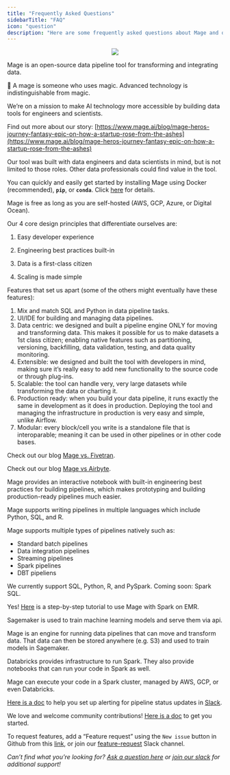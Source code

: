 ```yaml
---
title: "Frequently Asked Questions"
sidebarTitle: "FAQ"
icon: "question"
description: "Here are some frequently asked questions about Mage and our best answers."
---
```

<div align="center">
<img src="/media/notion-faq.png"/>
</div>

<AccordionGroup>

<Accordion title ="What is Mage?">

Mage is an open-source data pipeline tool for transforming and integrating data.

🧙 A mage is someone who uses magic. Advanced technology is indistinguishable from magic.

We’re on a mission to make AI technology more accessible by building data tools for engineers and scientists.

Find out more about our story: [https://www.mage.ai/blog/mage-heros-journey-fantasy-epic-on-how-a-startup-rose-from-the-ashes](https://www.mage.ai/blog/mage-heros-journey-fantasy-epic-on-how-a-startup-rose-from-the-ashes)

</Accordion>

<Accordion title ="Who is the ideal user for this tool?">

Our tool was built with data engineers and data scientists in mind, but is not limited to those roles. Other data professionals could find value in the tool.

</Accordion>

<Accordion title ="How difficult is Mage to setup?">

You can quickly and easily get started by installing Mage using Docker (recommended), **`pip`**, or **`conda`**. Click [here](https://docs.mage.ai/introduction/overview#quick-start) for details.

</Accordion>

<Accordion title ="How much does Mage cost?">

Mage is free as long as you are self-hosted (AWS, GCP, Azure, or Digital Ocean).

</Accordion>

<Accordion title ="How is Mage’s data pipeline engine software different from Airflow, Dagster, etc?">

Our 4 core design principles that differentiate ourselves are:

1. Easy developer experience

2. Engineering best practices built-in

3. Data is a first-class citizen

4. Scaling is made simple

Features that set us apart (some of the others might eventually have these features):

1. Mix and match SQL and Python in data pipeline tasks.
2. UI/IDE for building and managing data pipelines.
3. Data centric: we designed and built a pipeline engine ONLY for moving and transforming data. This makes it possible for us to make datasets a 1st class citizen; enabling native features such as partitioning, versioning, backfilling, data validation, testing, and data quality monitoring.
4. Extensible: we designed and built the tool with developers in mind, making sure it’s really easy to add new functionality to the source code or through plug-ins.
5. Scalable: the tool can handle very, very large datasets while transforming the data or charting it.
6. Production ready: when you build your data pipeline, it runs exactly the same in development as it does in production. Deploying the tool and managing the infrastructure in production is very easy and simple, unlike Airflow.
7. Modular: every block/cell you write is a standalone file that is interoparable; meaning it can be used in other pipelines or in other code bases.

</Accordion>

<Accordion title ="What’s the difference between Mage and Fivetran?">

Check out our blog [Mage vs. Fivetran](https://www.mage.ai/blog/mage-vs-fivetran).

</Accordion>

<Accordion title ="What’s the difference between Mage and Airbyte?">

Check out our blog [Mage vs Airbyte](https://www.mage.ai/blog/mage-vs-airbyte).

</Accordion>

<Accordion title ="What’s the difference between Mage and Prefect?">

Mage provides an interactive notebook with built-in engineering best practices for building pipelines, which makes prototyping and building production-ready pipelines much easier.

Mage supports writing pipelines in multiple languages which include Python, SQL, and R.

Mage supports multiple types of pipelines natively such as:

- Standard batch pipelines
- Data integration pipelines
- Streaming pipelines
- Spark pipelines
- DBT pipeliens

</Accordion>

<Accordion title ="What languages does Mage support?">

We currently support SQL, Python, R, and PySpark. Coming soon: Spark SQL.

</Accordion>

<Accordion title ="Does Mage integrate with Spark?">

Yes! [Here](https://docs.mage.ai/integrations/spark-pyspark) is a step-by-step tutorial to use Mage with Spark on EMR.

</Accordion>

<Accordion title ="What’s the difference between Mage and Sagemaker?">

Sagemaker is used to train machine learning models and serve them via api.

Mage is an engine for running data pipelines that can move and transform data. That data can then be stored anywhere (e.g. S3) and used to train models in Sagemaker.

</Accordion>

<Accordion title ="What’s the difference between Mage and Databricks?">

Databricks provides infrastructure to run Spark. They also provide notebooks that can run your code in Spark as well.

Mage can execute your code in a Spark cluster, managed by AWS, GCP, or even Databricks.

</Accordion>

<Accordion title ="How do I send pipeline notifications to Slack?">

[Here is a doc](/production/observability/alerting-slack) to help you set up alerting for pipeline status updates in [Slack](https://www.mage.ai/chat).

</Accordion>

<Accordion title ="How can I contribute or request features?">

We love and welcome community contributions! [Here is a doc](/community/contributing) to get you started.

To request features, add a “Feature request” using the `New issue` button in Github from this [link](https://github.com/mage-ai/mage-ai/issues), or join our [feature-request](https://www.mage.ai/chat) Slack channel.

</Accordion>
</AccordionGroup>

*Can’t find what you’re looking for? [Ask a question here](https://github.com/mage-ai/mage-ai/discussions/categories/q-a) or [join our slack](https://mage.ai/chat) for additional support!*